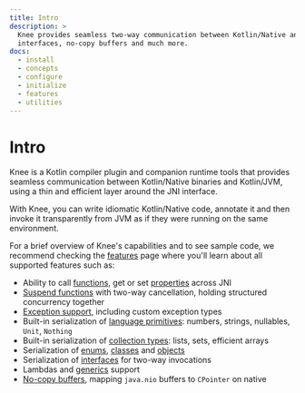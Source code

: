 ```yaml
---
title: Intro
description: >
  Knee provides seamless two-way communication between Kotlin/Native and Kotlin/JVM. Supports suspend functions, classes,
  interfaces, no-copy buffers and much more.
docs:
  - install
  - concepts
  - configure
  - initialize
  - features
  - utilities
---
```


# Intro

Knee is a Kotlin compiler plugin and companion runtime tools that provides seamless communication between Kotlin/Native
binaries and Kotlin/JVM, using a thin and efficient layer around the JNI interface.

With Knee, you can write idiomatic Kotlin/Native code, annotate it and then invoke it transparently from JVM
as if they were running on the same environment.

For a brief overview of Knee's capabilities and to see sample code, we recommend checking the [features](features) page
where you'll learn about all supported features such as:

- Ability to call [functions](features/callables#functions), get or set [properties](features/callables#properties) across JNI
- [Suspend functions](features/suspend-functions) with two-way cancellation, holding structured concurrency together
- [Exception support](features/exceptions), including custom exception types
- Built-in serialization of [language primitives](features/builtin-types#primitives): numbers, strings, nullables, `Unit`, `Nothing`
- Built-in serialization of [collection types](features/builtin-types#collections): lists, sets, efficient arrays
- Serialization of [enums](features/enums), [classes](features/classes) and [objects](features/objects)
- Serialization of [interfaces](features/interfaces) for two-way invocations
- Lambdas and [generics](features/interfaces#importing-interfaces) support
- [No-copy buffers](features/buffers), mapping `java.nio` buffers to `CPointer` on native
